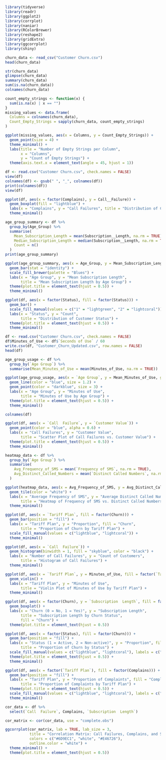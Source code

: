 ```r
library(tidyverse)
library(readr)
library(ggplot2)
library(corrplot)
library(naniar)
library(RColorBrewer)
library(reshape2)
library(gridExtra)
library(ggcorrplot)
library(shiny)

```
```r
churn_data <- read_csv("Customer Churn.csv")
head(churn_data)

```
```r
str(churn_data)
glimpse(churn_data)
summary(churn_data)
sum(is.na(churn_data))
colnames(churn_data)

```
```r
count_empty_strings <- function(x) {
  sum(is.na(x) | x == "")
}
missing_values <- data.frame(
  Columns = colnames(churn_data),
  Count_Empty_Strings = sapply(churn_data, count_empty_strings)
)

ggplot(missing_values, aes(x = Columns, y = Count_Empty_Strings)) +
  geom_point(size = 4) +  
  theme_minimal() +  
  labs(title = "Number of Empty Strings per Column", 
       x = "Columns", 
       y = "Count of Empty Strings") +
  theme(axis.text.x = element_text(angle = 45, hjust = 1)) 

```
```r
df <- read.csv("Customer Churn.csv", check.names = FALSE)
view(df)
colnames(df) <- gsub(" ", "_", colnames(df))
print(colnames(df))
view(df)

```
```r
ggplot(df, aes(x = factor(Complains), y = Call__Failure)) +
  geom_boxplot(fill = "lightblue") +
  labs(x = "Complains", y = "Call Failures", title = "Distribution of Call Failures based on Complaints") +
  theme_minimal()

```
```r
age_group_summary <- df %>%
  group_by(Age_Group) %>%
  summarise(
    Mean_Subscription_Length = mean(Subscription__Length, na.rm = TRUE),
    Median_Subscription_Length = median(Subscription__Length, na.rm = TRUE),
    Count = n()
  )
print(age_group_summary)

```

```r
ggplot(age_group_summary, aes(x = Age_Group, y = Mean_Subscription_Length, fill = factor(Age_Group))) +
  geom_bar(stat = "identity") +
  scale_fill_brewer(palette = "Blues") +  
  labs(x = "Age Group", y = "Mean Subscription Length", 
       title = "Mean Subscription Length by Age Group") +
  theme(plot.title = element_text(hjust = 0.5)) +
  theme_minimal()

```

```r
ggplot(df, aes(x = factor(Status), fill = factor(Status))) +
  geom_bar() +
  scale_fill_manual(values = c("1" = "lightgreen", "2" = "lightcoral")) +  
  labs(x = "Status", y = "Count", 
       title = "Distribution of Customer Status") +
  theme(plot.title = element_text(hjust = 0.5)) +
  theme_minimal()

```
```r
df <- read.csv("Customer Churn.csv", check.names = FALSE)
df$Minutes_of_Use <- df$`Seconds of Use` / 60
write.csv(df, "Customer_Churn_Updated.csv", row.names = FALSE)
head(df)

```

```r
age_group_usage <- df %>%
  group_by(`Age Group`) %>%
  summarise(Mean_Minutes_of_Use = mean(Minutes_of_Use, na.rm = TRUE))

ggplot(age_group_usage, aes(x = `Age Group`, y = Mean_Minutes_of_Use, group = 1)) +
  geom_line(color = "blue", size = 1.2) +
  geom_point(color = "darkblue", size = 3) +  
  labs(x = "Age Group", y = "Minutes of Use", 
       title = "Minutes of Use by Age Group") +
  theme(plot.title = element_text(hjust = 0.5)) +
  theme_minimal()

```

```r
colnames(df)

```
```r
ggplot(df, aes(x = `Call  Failure`, y = `Customer Value`)) +
  geom_point(color = "blue", alpha = 0.6) +  
  labs(x = "Call Failures", y = "Customer Value", 
       title = "Scatter Plot of Call Failures vs. Customer Value") +
  theme(plot.title = element_text(hjust = 0.5)) +
  theme_minimal()

```

```r
heatmap_data <- df %>%
  group_by(`Age Group`) %>%
  summarise(
    Avg_Frequency_of_SMS = mean(`Frequency of SMS`, na.rm = TRUE),
    Avg_Distinct_Called_Numbers = mean(`Distinct Called Numbers`, na.rm = TRUE)
  )

ggplot(heatmap_data, aes(x = Avg_Frequency_of_SMS, y = Avg_Distinct_Called_Numbers, fill = `Age Group`)) +
  geom_tile(color = "white") +  
  labs(x = "Average Frequency of SMS", y = "Average Distinct Called Numbers", 
       title = "Heatmap of Frequency of SMS vs. Distinct Called Numbers by Age Group") +
  theme_minimal()

```

```r
ggplot(df, aes(x = `Tariff Plan`, fill = factor(Churn))) +
  geom_bar(position = "fill") +  
  labs(x = "Tariff Plan", y = "Proportion", fill = "Churn",
       title = "Proportion of Churn by Tariff Plan") +
  scale_fill_manual(values = c("lightblue", "lightcoral")) +  
  theme_minimal()

```

```r
ggplot(df, aes(x = `Call  Failure`)) +
  geom_histogram(binwidth = 1, fill = "skyblue", color = "black") +
  labs(x = "Number of Call Failures", y = "Count of Customers", 
       title = "Histogram of Call Failures") +
  theme_minimal()

```

```r
ggplot(df, aes(x = `Tariff Plan`, y = Minutes_of_Use, fill = factor(`Tariff Plan`))) +
  geom_violin() +
  labs(x = "Tariff Plan", y = "Minutes of Use", 
       title = "Violin Plot of Minutes of Use by Tariff Plan") +
  theme_minimal()

```

```r
ggplot(df, aes(x = factor(Churn), y = `Subscription  Length`, fill = factor(Churn))) +
  geom_boxplot() +
  labs(x = "Churn (0 = No, 1 = Yes)", y = "Subscription Length", 
       title = "Subscription Length by Churn Status", 
       fill = "Churn") +
  theme(plot.title = element_text(hjust = 0.5))

```

```r
ggplot(df, aes(x = factor(Status), fill = factor(Churn))) +
  geom_bar(position = "fill") +  
  labs(x = "Status (1 = Active, 2 = Non-active)", y = "Proportion", fill = "Churn",
       title = "Proportion of Churn by Status") +
  scale_fill_manual(values = c("lightblue", "lightcoral"), labels = c("No Churn", "Churn")) +
  theme(plot.title = element_text(hjust = 0.5)) +
  theme_minimal()

```

```r
ggplot(df, aes(x = factor(`Tariff Plan`), fill = factor(Complains))) +
  geom_bar(position = "fill") +  
  labs(x = "Tariff Plan", y = "Proportion of Complaints", fill = "Complaints",
       title = "Proportion of Complaints by Tariff Plan") +
  theme(plot.title = element_text(hjust = 0.5)) +
  scale_fill_manual(values = c("lightblue", "lightcoral"), labels = c("No Complaint", "Complaint")) +
  theme_minimal()

```

```r
cor_data <- df %>%
  select(`Call  Failure`, Complains, `Subscription  Length`)

cor_matrix <- cor(cor_data, use = "complete.obs")

ggcorrplot(cor_matrix, lab = TRUE, lab_size = 3, 
           title = "Correlation Matrix: Call Failures, Complains, and Subscription Length",
           colors = c("#6D9EC1", "white", "#E46726"),  
           outline.color = "white") +  
  theme_minimal() + 
  theme(plot.title = element_text(hjust = 0.5))

```

